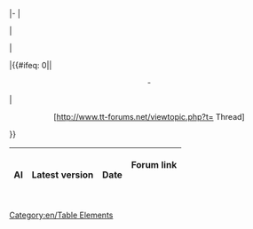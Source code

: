 <includeonly>|-
|<center>{{{1}}}</center>
|<center>{{{2}}}</center>
|<center>{{{3}}}</center>
|{{#ifeq: 0|{{{4}}}|<center>-</center>|<center>[http://www.tt-forums.net/viewtopic.php?t={{{4}}} Thread]</center>}}</includeonly>
<noinclude>
{|border="1" 
 ! scope="col" | AI
 ! scope="col" | Latest version 
 ! scope="col" | Date
 ! scope="col" | Forum link
 {{en/Community/AI/AI general|NoAI|0.7.0|January 2009|41382}}
 {{en/Community/AI/AI general|AI without forum link|1|July 2011|0}}
|}
[[Category:en/Table Elements]]
</noinclude>